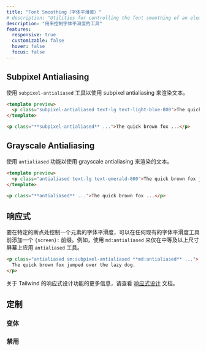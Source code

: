 ```yaml
---
title: "Font Smoothing（字体平滑度）"
# description: "Utilities for controlling the font smoothing of an element."
description: "用来控制字体平滑度的工具"
features:
  responsive: true
  customizable: false
  hover: false
  focus: false
---
```




## Subpixel Antialiasing

<!-- Use the `subpixel-antialiased` utility to render text using subpixel antialiasing. -->
使用 `subpixel-antialiased` 工具以使用 subpixel antialiasing 来渲染文本。

```html lightBlue
<template preview>
  <p class="subpixel-antialiased text-lg text-light-blue-800">The quick brown fox jumped over the lazy dog.</p>
</template>

<p class="**subpixel-antialiased** ...">The quick brown fox ...</p>
```

## Grayscale Antialiasing

<!-- Use the `antialiased` utility to render text using grayscale antialiasing. -->
使用 `antialiased` 功能以使用 grayscale antialiasing 来渲染的文本。

```html emerald
<template preview>
  <p class="antialiased text-lg text-emerald-800">The quick brown fox jumped over the lazy dog.</p>
</template>

<p class="**antialiased** ...">The quick brown fox ...</p>
```

<!-- ## Responsive -->
## 响应式

<!-- To control the font smoothing of an element at a specific breakpoint, add a `{screen}:` prefix to any existing font smoothing utility. For example, use `md:antialiased` to apply the `antialiased` utility at only medium screen sizes and above. -->
要在特定的断点处控制一个元素的字体平滑度，可以在任何现有的字体平滑度工具前添加一个 `{screen}:` 前缀。例如，使用 `md:antialiased` 来仅在中等及以上尺寸屏幕上应用 `antialiased` 工具。

```html
<p class="antialiased sm:subpixel-antialiased **md:antialiased** ...">
  The quick brown fox jumped over the lazy dog.
</p>
```

<!-- For more information about Tailwind's responsive design features, check out the [Responsive Design](/docs/responsive-design) documentation. -->
关于 Tailwind 的响应式设计功能的更多信息，请查看 [响应式设计](/docs/responsive-design) 文档。

## 定制

### 变体

<Variants plugin="fontSmoothing" />

### 禁用

<Disabling plugin="fontSmoothing" />
